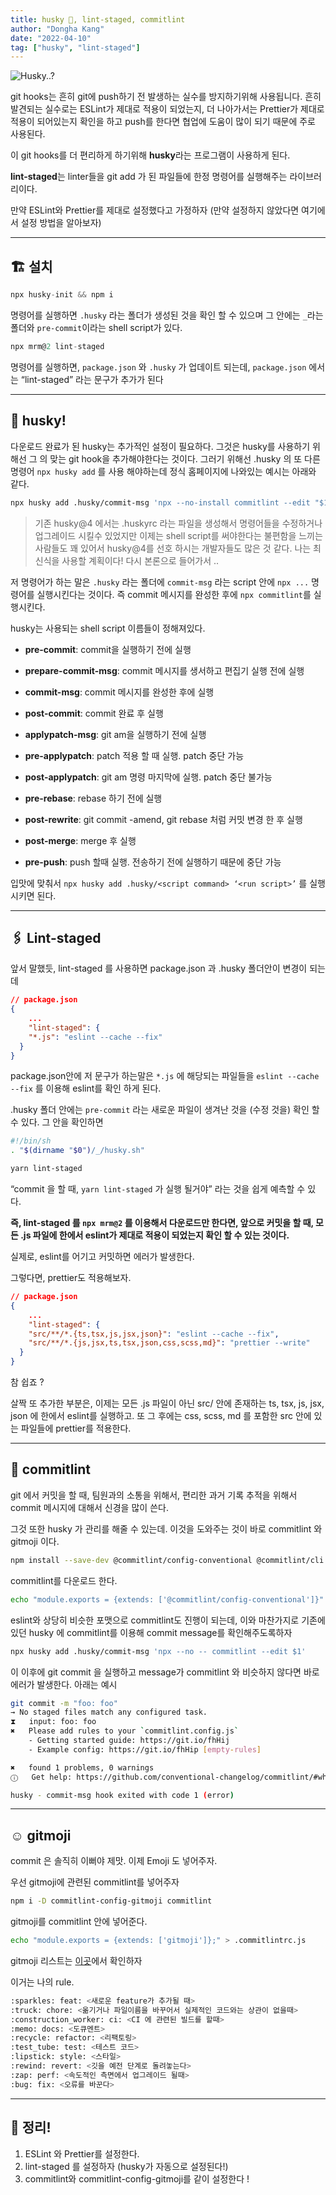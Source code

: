 ```yaml
---
title: husky 🐶, lint-staged, commitlint
author: "Dongha Kang"
date: "2022-04-10"
tag: ["husky", "lint-staged"]
---
```


![Husky..?](/img/blog/husky.png)

git hooks는 흔히 git에 push하기 전 발생하는 실수를 방지하기위해 사용됩니다.
흔히 발견되는 실수로는 ESLint가 제대로 적용이 되었는지, 더 나아가서는 Prettier가 제대로 적용이 되어있는지 확인을 하고 push를 한다면 협업에 도움이 많이 되기 때문에 주로 사용된다.

이 git hooks를 더 편리하게 하기위해 **husky**라는 프로그램이 사용하게 된다.

**lint-staged**는 linter들을 git add 가 된 파일들에 한정 명령어를 실행해주는 라이브러리이다.

만약 ESLint와 Prettier를 제대로 설정했다고 가정하자 (만약 설정하지 않았다면 여기에서 설정 방법을 알아보자)

---

## 🏗 설치

```jsx
npx husky-init && npm i
```

명령어를 실행하면 `.husky` 라는 폴더가 생성된 것을 확인 할 수 있으며 그 안에는 `_`라는 폴더와 `pre-commit`이라는 shell script가 있다.

```jsx
npx mrm@2 lint-staged
```

명령어를 실행하면, `package.json` 와 `.husky` 가 업데이트 되는데, `package.json` 에서는 “lint-staged” 라는 문구가 추가가 된다

---

## 🐶 husky!

다운로드 완료가 된 husky는 추가적인 설정이 필요하다. 그것은 husky를 사용하기 위해선 그 의 맞는 git hook을 추가해야한다는 것이다. 그러기 위해선 .husky 의 또 다른 명령어 `npx husky add` 를 사용 해야하는데 정식 홈페이지에 나와있는 예시는 아래와 같다.

```bash
npx husky add .husky/commit-msg 'npx --no-install commitlint --edit "$1"'
```

> 기존 husky@4 에서는 .huskyrc 라는 파일을 생성해서 명령어들을 수정하거나 업그레이드 시킬수 있었지만 이제는 shell script를 써야한다는 불편함을 느끼는 사람들도 꽤 있어서 husky@4를 선호 하시는 개발자들도 많은 것 같다. 나는 최신식을 사용할 계획이다! 다시 본론으로 들어가서 ..

저 명령어가 하는 말은 `.husky` 라는 폴더에 `commit-msg` 라는 script 안에 `npx ...` 명령어를 실행시킨다는 것이다. 즉 commit 메시지를 완성한 후에 `npx commitlint`를 실행시킨다.

husky는 사용되는 shell script 이름들이 정해져있다.

- **pre-commit**: commit을 실행하기 전에 실행
- **prepare-commit-msg**: commit 메시지를 생서하고 편집기 실행 전에 실행
- **commit-msg**: commit 메시지를 완성한 후에 실행
- **post-commit**: commit 완료 후 실행

- **applypatch-msg**: git am을 실행하기 전에 실행
- **pre-applypatch**: patch 적용 할 때 실행. patch 중단 가능
- **post-applypatch**: git am 명령 마지막에 실행. patch 중단 불가능

- **pre-rebase**: rebase 하기 전에 실행
- **post-rewrite**: git commit -amend, git rebase 처럼 커밋 변경 한 후 실행
- **post-merge**: merge 후 실행
- **pre-push**: push 할때 실행. 전송하기 전에 실행하기 때문에 중단 가능

입맛에 맞춰서 `npx husky add .husky/<script command> ‘<run script>’` 를 실행 시키면 된다.

---

## 🖇 Lint-staged

앞서 말했듯, lint-staged 를 사용하면 package.json 과 .husky 폴더안이 변경이 되는데

```json
// package.json
{
	...
	"lint-staged": {
    "*.js": "eslint --cache --fix"
  }
}
```

package.json안에 저 문구가 하는말은 `*.js` 에 해당되는 파일들을 `eslint --cache --fix` 를 이용해 eslint를 확인 하게 된다.

.husky 폴더 안에는 `pre-commit` 라는 새로운 파일이 생겨난 것을 (수정 것을) 확인 할 수 있다. 그 안을 확인하면

```bash
#!/bin/sh
. "$(dirname "$0")/_/husky.sh"

yarn lint-staged
```

“commit 을 할 때, `yarn lint-staged` 가 실행 될거야” 라는 것을 쉽게 예측할 수 있다.

**즉, lint-staged 를 `npx mrm@2` 를 이용해서 다운로드만 한다면, 앞으로 커밋을 할 때, 모든 .js 파일에 한에서 eslint가 제대로 적용이 되었는지 확인 할 수 있는 것이다.**

실제로, eslint를 어기고 커밋하면 에러가 발생한다.

그렇다면, prettier도 적용해보자.

```json
// package.json
{
	...
	"lint-staged": {
    "src/**/*.{ts,tsx,js,jsx,json}": "eslint --cache --fix",
    "src/**/*.{js,jsx,ts,tsx,json,css,scss,md}": "prettier --write"
  }
}
```

참 쉽죠 ?

살짝 또 추가한 부분은, 이제는 모든 .js 파일이 아닌 src/ 안에 존재하는 ts, tsx, js, jsx, json 에 한에서 eslint를 실행하고. 또 그 후에는 css, scss, md 를 포함한 src 안에 있는 파일들에 prettier를 적용한다.

---

## 📝 commitlint

git 에서 커밋을 할 때, 팀원과의 소통을 위해서, 편리한 과거 기록 추적을 위해서 commit 메시지에 대해서 신경을 많이 쓴다.

그것 또한 husky 가 관리를 해줄 수 있는데. 이것을 도와주는 것이 바로 commitlint 와 gitmoji 이다.

```bash
npm install --save-dev @commitlint/config-conventional @commitlint/cli
```

commitlint를 다운로드 한다.

```bash
echo "module.exports = {extends: ['@commitlint/config-conventional']}" > commitlint.config.js
```

eslint와 상당히 비슷한 포맷으로 commitlint도 진행이 되는데, 이와 마찬가지로 기존에 있던 husky 에 commitlint를 이용해 commit message를 확인해주도록하자

```bash
npx husky add .husky/commit-msg 'npx --no -- commitlint --edit $1'
```

이 이후에 git commit 을 실행하고 message가 commitlint 와 비슷하지 않다면 바로 에러가 발생한다. 아래는 예시

```bash
git commit -m "foo: foo"
→ No staged files match any configured task.
⧗   input: foo: foo
✖   Please add rules to your `commitlint.config.js`
    - Getting started guide: https://git.io/fhHij
    - Example config: https://git.io/fhHip [empty-rules]

✖   found 1 problems, 0 warnings
ⓘ   Get help: https://github.com/conventional-changelog/commitlint/#what-is-commitlint

husky - commit-msg hook exited with code 1 (error)
```

---

## ☺️ gitmoji

commit 은 솔직히 이뻐야 제맛. 이제 Emoji 도 넣어주자.

우선 gitmoji에 관련된 commitlint를 넣어주자

```bash
npm i -D commitlint-config-gitmoji commitlint
```

gitmoji를 commitlint 안에 넣어준다.

```bash
echo "module.exports = {extends: ['gitmoji']};" > .commitlintrc.js
```

gitmoji 리스트는 [이곳](https://gitmoji.dev/)에서 확인하자

이거는 나의 rule.

```bash
:sparkles: feat: <새로운 feature가 추가될 때>
:truck: chore: <옮기거나 파일이름을 바꾸어서 실제적인 코드와는 상관이 없을때>
:construction_worker: ci: <CI 에 관련된 빌드를 할때>
:memo: docs: <도큐멘트>
:recycle: refactor: <리팩토링>
:test_tube: test: <테스트 코드>
:lipstick: style: <스타일>
:rewind: revert: <깃을 예전 단계로 돌려놓는다>
:zap: perf: <속도적인 측면에서 업그레이드 될때>
:bug: fix: <오류를 바꾼다>
```

---

## 🧹 정리!

1. ESLint 와 Prettier를 설정한다.
2. lint-staged 를 설정하자 (husky가 자동으로 설정된다!)
3. commitlint와 commitlint-config-gitmoji를 같이 설정한다 !
